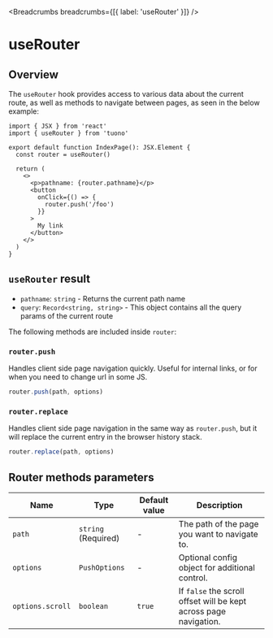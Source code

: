 
<MetaTags
  title="Tuono - useRouter"
  canonical="https://tuono.dev/documentation/functions/use-router"
/>


<Breadcrumbs breadcrumbs={[{ label: 'useRouter' }]} />

# useRouter

## Overview

The `useRouter` hook provides access to various data about the current route, as well as methods to navigate between pages, as seen in the below example:

```tsx
import { JSX } from 'react'
import { useRouter } from 'tuono'

export default function IndexPage(): JSX.Element {
  const router = useRouter()

  return (
    <>
      <p>pathname: {router.pathname}</p>
      <button
        onClick={() => {
          router.push('/foo')
        }}
      >
        My link
      </button>
    </>
  )
}
```

## `useRouter` result

- `pathname`: `string` - Returns the current path name
- `query`: `Record<string, string>` - This object contains all the query params of the current route

The following methods are included inside `router`:

### `router.push`

Handles client side page navigation quickly. Useful for internal links, or for when you need to change url in some JS.

```ts
router.push(path, options)
```

### `router.replace`

Handles client side page navigation in the same way as `router.push`, but it will replace the current entry in the browser history stack.

```ts
router.replace(path, options)
```

## Router methods parameters

| Name             | Type                | Default value | Description                                                       |
| ---------------- | ------------------- | ------------- | ----------------------------------------------------------------- |
| `path`           | `string` (Required) | -             | The path of the page you want to navigate to.                     |
| `options`        | `PushOptions`       | -             | Optional config object for additional control.                    |
| `options.scroll` | `boolean`           | `true`        | If `false` the scroll offset will be kept across page navigation. |
